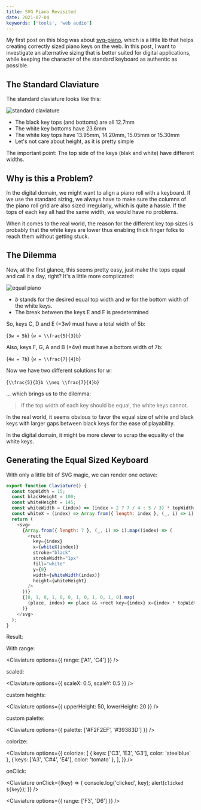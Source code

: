 ```yaml
---
title: SVG Piano Revisited
date: 2021-07-04
keywords: ['tools', 'web audio']
---
```



My first post on this blog was about [svg-piano](https://felixroos.github.io/blog/svg-piano/),
which is a little lib that helps creating correctly sized piano keys on the web.
In this post, I want to investigate an alternative sizing that is better suited for digital applications,
while keeping the character of the standard keyboard as authentic as possible.

<!--
After playing some time with keyboards and piano rolls, I came to the conclusion that it would be
pretty handy if the top of each key had the same width, which is not the case for a standard keyboard.
This would make it much easier to align the piano with a piano roll, which typically has an equal grid of chromatic steps. -->

## The Standard Claviature

The standard claviature looks like this:

![standard claviature](https://upload.wikimedia.org/wikipedia/commons/4/48/Pianoteilung.svg)

- The black key tops (and bottoms) are all 12.7mm
- The white key bottoms have 23.6mm
- The white key tops have 13.95mm, 14.20mm, 15.05mm or 15.30mm
- Let's not care about height, as it is pretty simple

The important point: The top side of the keys (blak and white) have different widths.

## Why is this a Problem?

In the digital domain, we might want to align a piano roll with a keyboard.
If we use the standard sizing, we always have to make sure the columns of the piano roll grid are also sized irregularly,
which is quite a hassle. If the tops of each key all had the same width, we would have no problems.

When it comes to the real world, the reason for the different key top sizes is probably that the white keys are lower
thus enabling thick finger folks to reach them without getting stuck.

## The Dilemma

Now, at the first glance, this seems pretty easy, just make the tops equal and call it a day, right?
It's a little more complicated:

![equal piano](./img/equal-piano.svg)

- _b_ stands for the desired equal top width and _w_ for the bottom width of the white keys.
- The break between the keys E and F is predetermined

So, keys C, D and E (=3w) must have a total width of 5b:

<BlockMath>{`3w = 5b`}</BlockMath>
<BlockMath>{`w = \\frac{5}{3}b`}</BlockMath>

Also, keys F, G, A and B (=4w) must have a bottom width of 7b:

<BlockMath>{`4w = 7b`}</BlockMath>
<BlockMath>{`w = \\frac{7}{4}b`}</BlockMath>

Now we have two different solutions for _w_:

<BlockMath>{`\\frac{5}{3}b \\neq \\frac{7}{4}b`}</BlockMath>

... which brings us to the dilemma:

> If the top width of each key should be equal, the white keys cannot.

In the real world, it seems obvious to favor the equal size of white and black keys with larger gaps between black keys
for the ease of playability.

In the digital domain, it might be more clever to scrap the equality of the white keys.

## Generating the Equal Sized Keyboard

With only a little bit of SVG magic, we can render one octave:

```js
export function Claviature() {
  const topWidth = 15;
  const blackHeight = 100;
  const whiteHeight = 145;
  const whiteWidth = (index) => (index > 2 ? 7 / 4 : 5 / 3) * topWidth;
  const whiteX = (index) => Array.from({ length: index }, (_, i) => i).reduce((sum, w) => sum + whiteWidth(w), 0);
  return (
    <svg>
      {Array.from({ length: 7 }, (_, i) => i).map((index) => (
        <rect
          key={index}
          x={whiteX(index)}
          stroke="black"
          strokeWidth="1px"
          fill="white"
          y={0}
          width={whiteWidth(index)}
          height={whiteHeight}
        />
      ))}
      {[0, 1, 0, 1, 0, 0, 1, 0, 1, 0, 1, 0].map(
        (place, index) => place && <rect key={index} x={index * topWidth} y={0} width={topWidth} height={blackHeight} />
      )}
    </svg>
  );
}
```

Result:

<ClaviatureOctave />

With range:

<Claviature options={{ range: ['A1', 'C4'] }} />

scaled:

<Claviature options={{ scaleX: 0.5, scaleY: 0.5 }} />

custom heights:

<Claviature options={{ upperHeight: 50, lowerHeight: 20 }} />

custom palette:

<Claviature options={{ palette: ['#F2F2EF', '#39383D'] }} />

colorize:

<Claviature
  options={{
    colorize: [
      { keys: ['C3', 'E3', 'G3'], color: 'steelblue' },
      { keys: ['A3', 'C#4', 'E4'], color: 'tomato' },
    ],
  }}
/>

onClick:

<Claviature
  onClick={(key) => {
    console.log('clicked', key);
    alert(`clicked ${key}`);
  }}
/>

<Claviature options={{ range: ['F3', 'D6'] }} />
